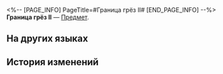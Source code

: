 <%-- [PAGE_INFO]
PageTitle=#Граница грёз II#
[END_PAGE_INFO] --%>
{{Предмет Инфобокс
|id          = 252458
|Изображение = Предмет Граница грёз II.png
|Тип         = 
|Инвентарь   = 
|Редкость    = 5
|Эффект      = 
|Описание    = Соберите набор карточек воспоминаний, чтобы получить усиление.
}}
{{Описание|Ваши воспоминания об Освоении могут стать источником вдохновения для игры.}}
'''Граница грёз II''' — [[Предмет]].

==На других языках==
{{На других языках
|en   = Dream's Edge (II)
|zhs  = 筑梦边境-Ⅱ
|zht  = 築夢邊境-Ⅱ
|ja   = ドリームボーダー-II
|ko   = 꿈 건축 경계-Ⅱ
|es   = Frontera de los Sueños&nbsp;II
|fr   = Frontière des rêves (II)
|ru   = Граница грёз II
|th   = พรมแดนสร้างฝัน II
|vi   = Ranh Giới Xây Mộng-II
|de   = Traumgrenze (II)
|id   = Dream's Edge II
|pt   = Margem do Sonho (II)
}}

==История изменений==
{{История изменений|3.5}}